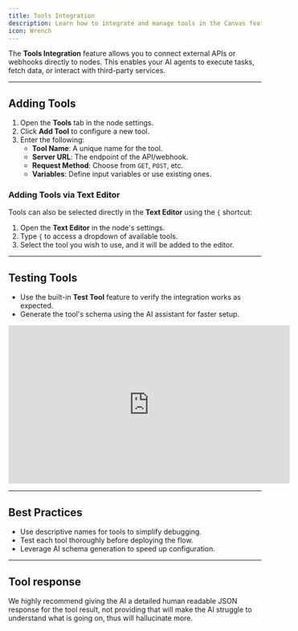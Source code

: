 ```yaml
---
title: Tools Integration
description: Learn how to integrate and manage tools in the Canvas feature of Orova Agents.
icon: Wrench
---
```


The **Tools Integration** feature allows you to connect external APIs or webhooks directly to nodes. This enables your AI agents to execute tasks, fetch data, or interact with third-party services.

---

## Adding Tools

1. Open the **Tools** tab in the node settings.
2. Click **Add Tool** to configure a new tool.
3. Enter the following:
   - **Tool Name**: A unique name for the tool.
   - **Server URL**: The endpoint of the API/webhook.
   - **Request Method**: Choose from `GET`, `POST`, etc.
   - **Variables**: Define input variables or use existing ones.

### Adding Tools via Text Editor

Tools can also be selected directly in the **Text Editor** using the `{` shortcut:

1. Open the **Text Editor** in the node's settings.
2. Type `{` to access a dropdown of available tools.
3. Select the tool you wish to use, and it will be added to the editor.

---

## Testing Tools

- Use the built-in **Test Tool** feature to verify the integration works as expected.
- Generate the tool's schema using the AI assistant for faster setup.

<iframe
  width="560"
  height="315"
  src="https://www.youtube.com/embed/ceTFZZtKcWk?si=pYy00FAGaDeJHKof"
  title="YouTube video player"
  frameborder="0"
  allow="accelerometer; autoplay; clipboard-write; encrypted-media; gyroscope; picture-in-picture; web-share"
  allowfullscreen
></iframe>

---

## Best Practices

- Use descriptive names for tools to simplify debugging.
- Test each tool thoroughly before deploying the flow.
- Leverage AI schema generation to speed up configuration.

---

## Tool response
We highly recommend giving the AI a detailed human readable JSON response for the tool result, not providing that will make the AI struggle to understand what is going on, thus will hallucinate more.
